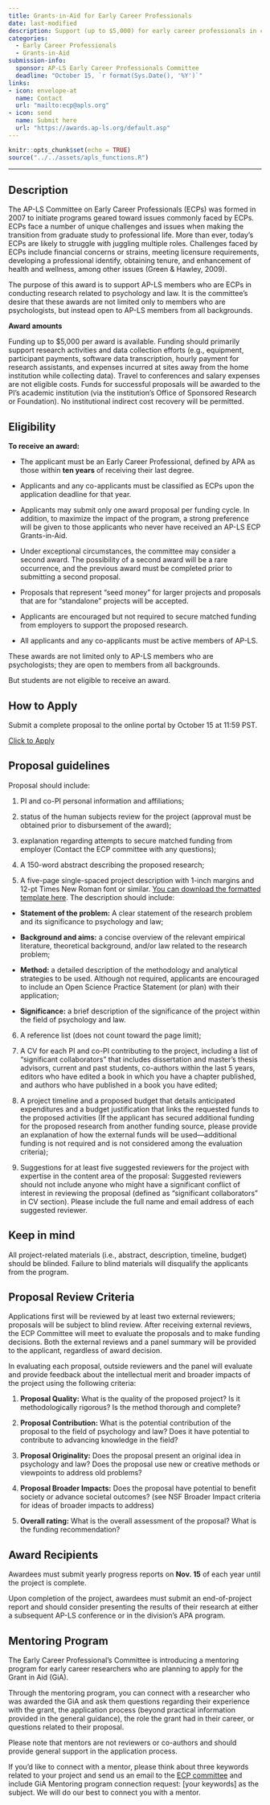 ```yaml
---
title: Grants-in-Aid for Early Career Professionals
date: last-modified
description: Support (up to $5,000) for early career professionals in conducting research related to psychology and law.
categories: 
  - Early Career Professionals
  - Grants-in-Aid
submission-info:
  sponsor: AP-LS Early Career Professionals Committee
  deadline: "October 15, `r format(Sys.Date(), '%Y')`"
links:
- icon: envelope-at
  name: Contact
  url: "mailto:ecp@apls.org"
- icon: send
  name: Submit here
  url: "https://awards.ap-ls.org/default.asp"
---
```


```r
knitr::opts_chunk$set(echo = TRUE)
source("../../assets/apls_functions.R")
```

<hr>

::: panel-tabset
## Description

The AP-LS Committee on Early Career Professionals (ECPs) was formed in 2007 to initiate programs geared toward issues commonly faced by ECPs. ECPs face a number of unique challenges and issues when making the transition from graduate study to professional life. More than ever, today's ECPs are likely to struggle with juggling multiple roles. Challenges faced by ECPs include financial concerns or strains, meeting licensure requirements, developing a professional identify, obtaining tenure, and enhancement of health and wellness, among other issues (Green & Hawley, 2009).

The purpose of this award is to support AP-LS members who are ECPs in conducting research related to psychology and law. It is the committee's desire that these awards are not limited only to members who are psychologists, but instead open to AP-LS members from all backgrounds.

**Award amounts**

Funding up to \$5,000 per award is available. Funding should primarily support research activities and data collection efforts (e.g., equipment, participant payments, software data transcription, hourly payment for research assistants, and expenses incurred at sites away from the home institution while collecting data). Travel to conferences and salary expenses are not eligible costs. Funds for successful proposals will be awarded to the PI's academic institution (via the institution's Office of Sponsored Research or Foundation). No institutional indirect cost recovery will be permitted.

## Eligibility

**To receive an award:**

-   The applicant must be an Early Career Professional, defined by APA as those within **ten years** of receiving their last degree.

-   Applicants and any co-applicants must be classified as ECPs upon the application deadline for that year.

-   Applicants may submit only one award proposal per funding cycle. In addition, to maximize the impact of the program, a strong preference will be given to those applicants who never have received an AP-LS ECP Grants-in-Aid.

-   Under exceptional circumstances, the committee may consider a second award. The possibility of a second award will be a rare occurrence, and the previous award must be completed prior to submitting a second proposal.

-   Proposals that represent "seed money" for larger projects and proposals that are for "standalone" projects will be accepted.

-   Applicants are encouraged but not required to secure matched funding from employers to support the proposed research.

    </p>

    </li>

-   All applicants and any co-applicants must be active members of AP-LS.

::: {callout-note}
These awards are not limited only to AP-LS members who are psychologists; they are open to members from all backgrounds.

But students are not eligible to receive an award.
:::

## How to Apply

Submit a complete proposal to the online portal by October 15 at 11:59 PST.

<a class="btn btn-primary" href="https://awards.ap-ls.org/default.asp" role="button">Click to Apply</a>

## Proposal guidelines

Proposal should include:

1.  PI and co-PI personal information and affiliations;

2.  status of the human subjects review for the project (approval must be obtained prior to disbursement of the award);

3.  explanation regarding attempts to secure matched funding from employer (Contact the ECP committee with any questions);

4.  A 150-word abstract describing the proposed research;

5.  A five-page single-spaced project description with 1-inch margins and 12-pt Times New Roman font or similar. [You can download the formatted template here](https://docs.google.com/document/d/1ZzlGkmBgYTpwdFTZcyCflA8bvdRLFY60/edit?usp=sharing&ouid=108695850738874268529&rtpof=true&sd=true). The description should include:

-   **Statement of the problem:** A clear statement of the research problem and its significance to psychology and law;

-   **Background and aims:** a concise overview of the relevant empirical literature, theoretical background, and/or law related to the research problem;

-   **Method:** a detailed description of the methodology and analytical strategies to be used. Although not required, applicants are encouraged to include an Open Science Practice Statement (or plan) with their application;

-   **Significance:** a brief description of the significance of the project within the field of psychology and law.

6.  A reference list (does not count toward the page limit);

7.  A CV for each PI and co-PI contributing to the project, including a list of "significant collaborators" that includes dissertation and master's thesis advisors, current and past students, co-authors within the last 5 years, editors who have edited a book in which you have a chapter published, and authors who have published in a book you have edited;

8.  A project timeline and a proposed budget that details anticipated expenditures and a budget justification that links the requested funds to the proposed activities (If the applicant has secured additional funding for the proposed research from another funding source, please provide an explanation of how the external funds will be used---additional funding is not required and is not considered among the evaluation criteria);

9.  Suggestions for at least five suggested reviewers for the project with expertise in the content area of the proposal: Suggested reviewers should not include anyone who might have a significant conflict of interest in reviewing the proposal (defined as "significant collaborators" in CV section). Please include the full name and email address of each suggested reviewer.

::: callout-caution
## Keep in mind

All project-related materials (i.e., abstract, description, timeline, budget) should be blinded. Failure to blind materials will disqualify the applicants from the program.
:::

## Proposal Review Criteria

Applications first will be reviewed by at least two external reviewers; proposals will be subject to blind review. After receiving external reviews, the ECP Committee will meet to evaluate the proposals and to make funding decisions. Both the external reviews and a panel summary will be provided to the applicant, regardless of award decision.

In evaluating each proposal, outside reviewers and the panel will evaluate and provide feedback about the intellectual merit and broader impacts of the project using the following criteria:

1.  **Proposal Quality:** What is the quality of the proposed project? Is it methodologically rigorous? Is the method thorough and complete?

2.  **Proposal Contribution:** What is the potential contribution of the proposal to the field of psychology and law? Does it have potential to contribute to advancing knowledge in the field?

3.  **Proposal Originality:** Does the proposal present an original idea in psychology and law? Does the proposal use new or creative methods or viewpoints to address old problems?

4.  **Proposal Broader Impacts:** Does the proposal have potential to benefit society or advance societal outcomes? (see NSF Broader Impact criteria for ideas of broader impacts to address)

5.  **Overall rating:** What is the overall assessment of the proposal? What is the funding recommendation?

## Award Recipients

Awardees must submit yearly progress reports on **Nov. 15** of each year until the project is complete.

Upon completion of the project, awardees must submit an end-of-project report and should consider presenting the results of their research at either a subsequent AP-LS conference or in the division's APA program.

## Mentoring Program

The Early Career Professional’s Committee is introducing a mentoring program for early career researchers who are planning to apply for the Grant in Aid (GiA). 

Through the mentoring program, you can connect with a researcher who was awarded the GiA and ask them questions regarding their experience with the grant, the application process (beyond practical information provided in the general guidance), the role the grant had in their career, or questions related to their proposal.

::: callout-note

Please note that mentors are not reviewers or co-authors and should provide general support in the application process. 

If you’d like to connect with a mentor, please think about three keywords related to your project and send us an email to the [ECP committee](mailto:ecp@ap-ls.org) and include GiA Mentoring program connection request: [your keywords] as the subject. We will do our best to connect you with a mentor.

:::

:::
